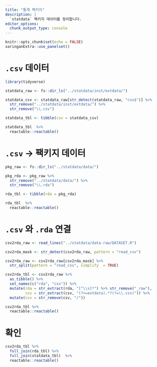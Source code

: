 ```yaml
---
title: "통계 팩키지"
description: |
  `statdata` 팩키지 데이터를 정리합니다.
editor_options: 
  chunk_output_type: console
---
```


```r
knitr::opts_chunk$set(echo = FALSE)
xaringanExtra::use_panelset()
```

# `.csv` 데이터 {#statdata-csv}

```r
library(tidyverse)

statdata_raw <- fs::dir_ls("../statdata/inst/extdata/")

statdata_csv <- statdata_raw[str_detect(statdata_raw, "csv$")] %>% 
  str_remove("../statdata/inst/extdata/") %>% 
  str_remove("\\.csv")

statdata_tbl <- tibble(csv = statdata_csv)

statdata_tbl  %>% 
  reactable::reactable()
```

# `.csv` &rarr; 팩키지 데이터 {#statdata-csv-to-pkg}

```r
pkg_raw <- fs::dir_ls("../statdata/data/")

pkg_rda <- pkg_raw %>% 
  str_remove("../statdata/data/") %>% 
  str_remove("\\.rda")

rda_tbl <- tibble(rda = pkg_rda)

rda_tbl  %>%
  reactable::reactable()
```


# `.csv` 와 `.rda` 연결 {#statdata-csv-to-pkg-link}

```r

csv2rda_raw <- read_lines("../statdata/data-raw/DATASET.R")

csv2rda_mask <- str_detect(csv2rda_raw, pattern = "read_csv")

csv2rda_raw <- csv2rda_raw[csv2rda_mask] %>% 
  str_split(pattern = "read_csv", simplify  = TRUE) 

csv2rda_tbl <- csv2rda_raw %>% 
  as_tibble() %>% 
  set_names(c("rda", "csv")) %>% 
  mutate(rda = str_extract(rda, "[^\\s]*") %>% str_remove("_raw"),
         csv = str_extract(csv, "(?<=extdata).*?(?=\\.csv)")) %>% 
  mutate(csv = str_remove(csv, "/")) 

csv2rda_tbl %>% 
  reactable::reactable()

```


# 확인 {#statdata-csv-to-pkg-check}

```r
csv2rda_tbl %>% 
  full_join(rda_tbl) %>% 
  full_join(statdata_tbl)  %>% 
  reactable::reactable()
```

